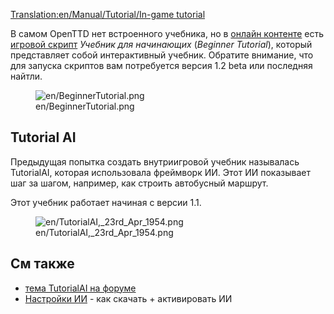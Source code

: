 [[Translation:en/Manual/Tutorial/In-game tutorial]]


{{ru/Учебник}}

В самом OpenTTD нет встроенного учебника, но в [[ru/Manual/Онлайн-контент|онлайн контенте]] есть [[en/Game Script|игровой скрипт]] ''Учебник для начинающих'' (''Beginner Tutorial''), который представляет собой интерактивный учебник. Обратите внимание, что для запуска скриптов вам потребуется версия 1.2 beta или последняя найтли.

[[File:en/BeginnerTutorial.png]]

== Tutorial AI ==
Предыдущая попытка создать внутриигровой учебник называлась TutorialAI, которая использовала фреймворк ИИ. Этот ИИ показывает шаг за шагом, например, как строить автобусный маршрут.

Этот учебник работает начиная с версии 1.1.

[[File:en/TutorialAI, 23rd Apr 1954.png]]

==См также==
* [http://www.tt-forums.net/viewtopic.php?f=65&t=55400 тема TutorialAI на форуме]
* [[ru/Manual/Настройки ИИ|Настройки ИИ]] - как скачать + активировать ИИ
